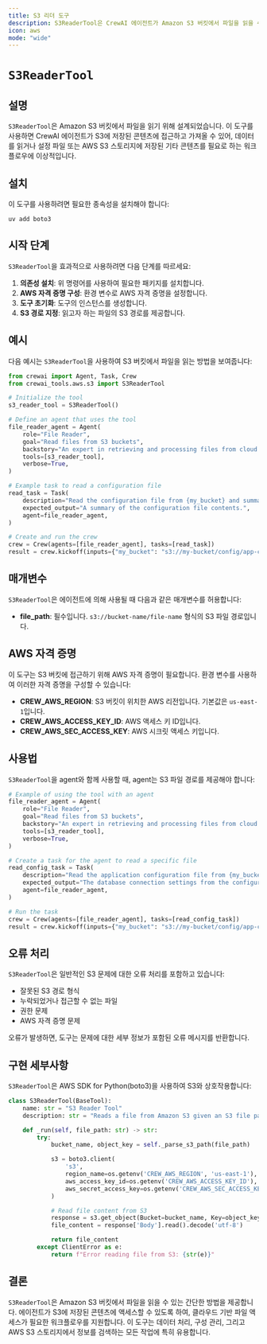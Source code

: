 ```yaml
---
title: S3 리더 도구
description: S3ReaderTool은 CrewAI 에이전트가 Amazon S3 버킷에서 파일을 읽을 수 있도록 합니다.
icon: aws
mode: "wide"
---
```


# `S3ReaderTool`

## 설명

`S3ReaderTool`은 Amazon S3 버킷에서 파일을 읽기 위해 설계되었습니다. 이 도구를 사용하면 CrewAI 에이전트가 S3에 저장된 콘텐츠에 접근하고 가져올 수 있어, 데이터를 읽거나 설정 파일 또는 AWS S3 스토리지에 저장된 기타 콘텐츠를 필요로 하는 워크플로우에 이상적입니다.

## 설치

이 도구를 사용하려면 필요한 종속성을 설치해야 합니다:

```shell
uv add boto3
```

## 시작 단계

`S3ReaderTool`을 효과적으로 사용하려면 다음 단계를 따르세요:

1. **의존성 설치**: 위 명령어를 사용하여 필요한 패키지를 설치합니다.
2. **AWS 자격 증명 구성**: 환경 변수로 AWS 자격 증명을 설정합니다.
3. **도구 초기화**: 도구의 인스턴스를 생성합니다.
4. **S3 경로 지정**: 읽고자 하는 파일의 S3 경로를 제공합니다.

## 예시

다음 예시는 `S3ReaderTool`을 사용하여 S3 버킷에서 파일을 읽는 방법을 보여줍니다:

```python Code
from crewai import Agent, Task, Crew
from crewai_tools.aws.s3 import S3ReaderTool

# Initialize the tool
s3_reader_tool = S3ReaderTool()

# Define an agent that uses the tool
file_reader_agent = Agent(
    role="File Reader",
    goal="Read files from S3 buckets",
    backstory="An expert in retrieving and processing files from cloud storage.",
    tools=[s3_reader_tool],
    verbose=True,
)

# Example task to read a configuration file
read_task = Task(
    description="Read the configuration file from {my_bucket} and summarize its contents.",
    expected_output="A summary of the configuration file contents.",
    agent=file_reader_agent,
)

# Create and run the crew
crew = Crew(agents=[file_reader_agent], tasks=[read_task])
result = crew.kickoff(inputs={"my_bucket": "s3://my-bucket/config/app-config.json"})
```

## 매개변수

`S3ReaderTool`은 에이전트에 의해 사용될 때 다음과 같은 매개변수를 허용합니다:

- **file_path**: 필수입니다. `s3://bucket-name/file-name` 형식의 S3 파일 경로입니다.

## AWS 자격 증명

이 도구는 S3 버킷에 접근하기 위해 AWS 자격 증명이 필요합니다. 환경 변수를 사용하여 이러한 자격 증명을 구성할 수 있습니다:

- **CREW_AWS_REGION**: S3 버킷이 위치한 AWS 리전입니다. 기본값은 `us-east-1`입니다.
- **CREW_AWS_ACCESS_KEY_ID**: AWS 액세스 키 ID입니다.
- **CREW_AWS_SEC_ACCESS_KEY**: AWS 시크릿 액세스 키입니다.

## 사용법

`S3ReaderTool`을 agent와 함께 사용할 때, agent는 S3 파일 경로를 제공해야 합니다:

```python Code
# Example of using the tool with an agent
file_reader_agent = Agent(
    role="File Reader",
    goal="Read files from S3 buckets",
    backstory="An expert in retrieving and processing files from cloud storage.",
    tools=[s3_reader_tool],
    verbose=True,
)

# Create a task for the agent to read a specific file
read_config_task = Task(
    description="Read the application configuration file from {my_bucket} and extract the database connection settings.",
    expected_output="The database connection settings from the configuration file.",
    agent=file_reader_agent,
)

# Run the task
crew = Crew(agents=[file_reader_agent], tasks=[read_config_task])
result = crew.kickoff(inputs={"my_bucket": "s3://my-bucket/config/app-config.json"})
```

## 오류 처리

`S3ReaderTool`은 일반적인 S3 문제에 대한 오류 처리를 포함하고 있습니다:

- 잘못된 S3 경로 형식
- 누락되었거나 접근할 수 없는 파일
- 권한 문제
- AWS 자격 증명 문제

오류가 발생하면, 도구는 문제에 대한 세부 정보가 포함된 오류 메시지를 반환합니다.

## 구현 세부사항

`S3ReaderTool`은 AWS SDK for Python(boto3)을 사용하여 S3와 상호작용합니다:

```python Code
class S3ReaderTool(BaseTool):
    name: str = "S3 Reader Tool"
    description: str = "Reads a file from Amazon S3 given an S3 file path"

    def _run(self, file_path: str) -> str:
        try:
            bucket_name, object_key = self._parse_s3_path(file_path)

            s3 = boto3.client(
                's3',
                region_name=os.getenv('CREW_AWS_REGION', 'us-east-1'),
                aws_access_key_id=os.getenv('CREW_AWS_ACCESS_KEY_ID'),
                aws_secret_access_key=os.getenv('CREW_AWS_SEC_ACCESS_KEY')
            )

            # Read file content from S3
            response = s3.get_object(Bucket=bucket_name, Key=object_key)
            file_content = response['Body'].read().decode('utf-8')

            return file_content
        except ClientError as e:
            return f"Error reading file from S3: {str(e)}"
```

## 결론

`S3ReaderTool`은 Amazon S3 버킷에서 파일을 읽을 수 있는 간단한 방법을 제공합니다. 에이전트가 S3에 저장된 콘텐츠에 액세스할 수 있도록 하여, 클라우드 기반 파일 액세스가 필요한 워크플로우를 지원합니다. 이 도구는 데이터 처리, 구성 관리, 그리고 AWS S3 스토리지에서 정보를 검색하는 모든 작업에 특히 유용합니다.
